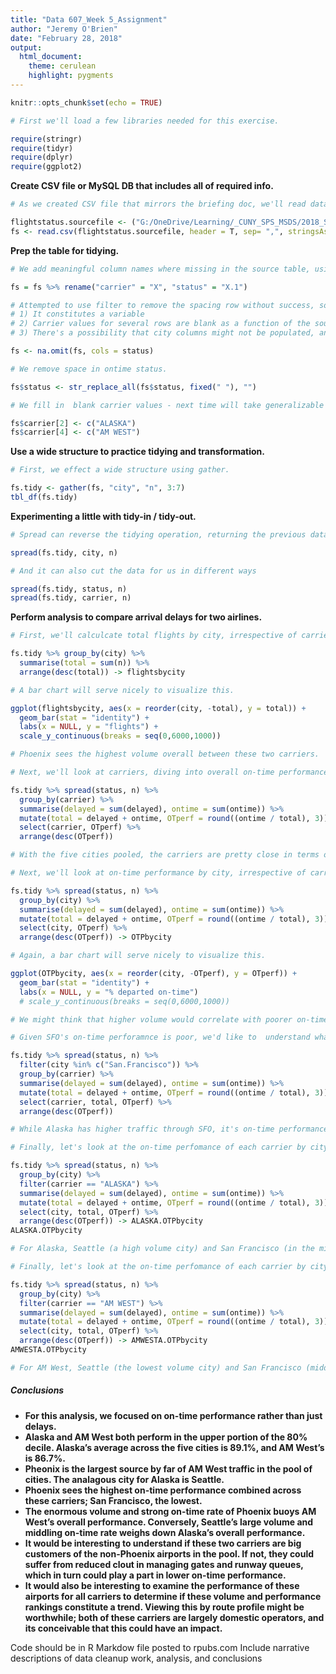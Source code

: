 ---
title: "Data 607_Week 5_Assignment"
author: "Jeremy O'Brien"
date: "February 28, 2018"
output:
  html_document:
    theme: cerulean
    highlight: pygments
---

```{r setup, include=FALSE}
knitr::opts_chunk$set(echo = TRUE)

# First we'll load a few libraries needed for this exercise.

require(stringr)
require(tidyr)
require(dplyr)
require(ggplot2)
```

**Create CSV file or MySQL DB that includes all of required info.**
```{r}
# As we created CSV file that mirrors the briefing doc, we'll read data from that CSV file into R.

flightstatus.sourcefile <- ("G:/OneDrive/Learning/_CUNY_SPS_MSDS/2018_Spring/DATA 607/Week 5/Assignment/Numbersense.csv")
fs <- read.csv(flightstatus.sourcefile, header = T, sep= ",", stringsAsFactors = F)
```

**Prep the table for tidying.**
```{r}
# We add meaningful column names where missing in the source table, using rename before we get to tidying.

fs = fs %>% rename("carrier" = "X", "status" = "X.1")

# Attempted to use filter to remove the spacing row without success, so changed tacks  calling na.omit on the status column.  Status column is best bet because:
# 1) It constitutes a variable
# 2) Carrier values for several rows are blank as a function of the source table, so they don't constitute a good test
# 3) There's a possibility that city columns might not be populated, and that those NAs actually constitued 0s

fs <- na.omit(fs, cols = status)

# We remove space in ontime status.

fs$status <- str_replace_all(fs$status, fixed(" "), "")

# We fill in  blank carrier values - next time will take generalizable approach using conditional logic, but for now we'll do a local fix.

fs$carrier[2] <- c("ALASKA")
fs$carrier[4] <- c("AM WEST")
```

**Use a wide structure to practice tidying and transformation.**
```{r}
# First, we effect a wide structure using gather.

fs.tidy <- gather(fs, "city", "n", 3:7)
tbl_df(fs.tidy)
```

**Experimenting a little with tidy-in / tidy-out.**
```{r}
# Spread can reverse the tidying operation, returning the previous data frame.

spread(fs.tidy, city, n)

# And it can also cut the data for us in different ways

spread(fs.tidy, status, n)
spread(fs.tidy, carrier, n)
```

**Perform analysis to compare arrival delays for two airlines.**
```{r}
# First, we'll calculcate total flights by city, irrespective of carrier.  This will give us a lay of the land.

fs.tidy %>% group_by(city) %>% 
  summarise(total = sum(n)) %>% 
  arrange(desc(total)) -> flightsbycity

# A bar chart will serve nicely to visualize this.

ggplot(flightsbycity, aes(x = reorder(city, -total), y = total)) + 
  geom_bar(stat = "identity") + 
  labs(x = NULL, y = "flights") + 
  scale_y_continuous(breaks = seq(0,6000,1000))

# Phoenix sees the highest volume overall between these two carriers.  The remaining four cities together have the same volume as Phoenix.
```

```{r}
# Next, we'll look at carriers, diving into overall on-time performance by carrier.  We use mutate on the tidily vectorized columns, calculating total flights (total) and on-time performance (OTperf).

fs.tidy %>% spread(status, n) %>% 
  group_by(carrier) %>% 
  summarise(delayed = sum(delayed), ontime = sum(ontime)) %>% 
  mutate(total = delayed + ontime, OTperf = round((ontime / total), 3)) %>% 
  select(carrier, OTperf) %>% 
  arrange(desc(OTperf))

# With the five cities pooled, the carriers are pretty close in terms of on-time performance.  AM West is slightly ahead of Alaska.  This is consistent with industry benchmarks - few carriers see better performance than 90% nationwide, and many are in the 80% decile.
```

```{r}
# Next, we'll look at on-time performance by city, irrespective of carrier.  This will reveal how cities compare with each other.

fs.tidy %>% spread(status, n) %>% 
  group_by(city) %>% 
  summarise(delayed = sum(delayed), ontime = sum(ontime)) %>% 
  mutate(total = delayed + ontime, OTperf = round((ontime / total), 3)) %>% 
  select(city, OTperf) %>% 
  arrange(desc(OTperf)) -> OTPbycity

# Again, a bar chart will serve nicely to visualize this.

ggplot(OTPbycity, aes(x = reorder(city, -OTperf), y = OTperf)) + 
  geom_bar(stat = "identity") + 
  labs(x = NULL, y = "% departed on-time")  
  # scale_y_continuous(breaks = seq(0,6000,1000))

# We might think that higher volume would correlate with poorer on-time performance (i.e. due to logistical complexity or delay cascades); however, the highest trafficked city for these two carriers also has the highest ontime performance.  That said, this data does not seem representative of broader industry patterns - SFO served 55 million passengers in 2017, while Phoenix served 43 million. Between the two carriers, SFO did poorly in terms of on-time departures.  

```

```{r}
# Given SFO's on-time perforamnce is poor, we'd like to  understand what's driving this.  Alaska is less on-time across the five cities - does SFO's performance have something to do with Alaska?  We'll total traffic and on-time performance by carrier to find out.

fs.tidy %>% spread(status, n) %>% 
  filter(city %in% c("San.Francisco")) %>% 
  group_by(carrier) %>%
  summarise(delayed = sum(delayed), ontime = sum(ontime)) %>% 
  mutate(total = delayed + ontime, OTperf = round((ontime / total), 3)) %>% 
  select(carrier, total, OTperf) %>% 
  arrange(desc(OTperf))

# While Alaska has higher traffic through SFO, it's on-time performance is actually the higher of the two carriers.  AM West has lower throughput but much lower on-time performance.
```

```{r}  
# Finally, let's look at the on-time perfomance of each carrier by city.  First, Alaska: 

fs.tidy %>% spread(status, n) %>% 
  group_by(city) %>% 
  filter(carrier == "ALASKA") %>% 
  summarise(delayed = sum(delayed), ontime = sum(ontime)) %>% 
  mutate(total = delayed + ontime, OTperf = round((ontime / total), 3)) %>% 
  select(city, total, OTperf) %>% 
  arrange(desc(OTperf)) -> ALASKA.OTPbycity
ALASKA.OTPbycity

# For Alaska, Seattle (a high volume city) and San Francisco (in the middle of the pack) are the poorest performers.  As Seattle is a high volume hub for Alaska, Seattle's lower performance drags down Alaska's average.
```

```{r}  
# Finally, let's look at the on-time perfomance of each carrier by city.  First, Alaska: 

fs.tidy %>% spread(status, n) %>% 
  group_by(city) %>% 
  filter(carrier == "AM WEST") %>% 
  summarise(delayed = sum(delayed), ontime = sum(ontime)) %>% 
  mutate(total = delayed + ontime, OTperf = round((ontime / total), 3)) %>% 
  select(city, total, OTperf) %>% 
  arrange(desc(OTperf)) -> AMWESTA.OTPbycity
AMWESTA.OTPbycity

# For AM West, Seattle (the lowest volume city) and San Francisco (middle of the pack) are the poorest performers.  As Phoenix is responsible for the highest flight volume for AM West, Phoenix's higher performance elevates AM West's average in spite of lower perforamnce at other cities.
```

##### Conclusions

* **For this analysis, we focused on on-time performance rather than just delays.**
* **Alaska and AM West both perform in the upper portion of the 80% decile.  Alaska's average across the five cities is 89.1%, and AM West's is 86.7%.**
* **Pheonix is the largest source by far of AM West traffic in the pool of cities.  The analagous city for Alaska is Seattle.**
* **Phoenix sees the highest on-time performance combined across these carriers; San Francisco, the lowest.**
* **The enormous volume and strong on-time rate of Phoenix buoys AM West's overall performance.  Conversely, Seattle's large volume and middling on-time rate weighs down Alaska's overall performance.**
* **It would be interesting to understand if these two carriers are big customers of the non-Phoenix airports in the pool.  If not, they could suffer from reduced clout in  managing gates and runway queues, which in turn could play a part in lower on-time performance.**
* **It would also be interesting to examine the performance of these airports for all carriers to determine if these volume and performance rankings constitute a trend.  Viewing this by route profile might be worthwhile; both of these carriers are largely domestic operators, and its conceivable that this could have an impact.**

Code should be in R Markdow file posted to rpubs.com
Include narrative descriptions of data cleanup work, analysis, and conclusions

